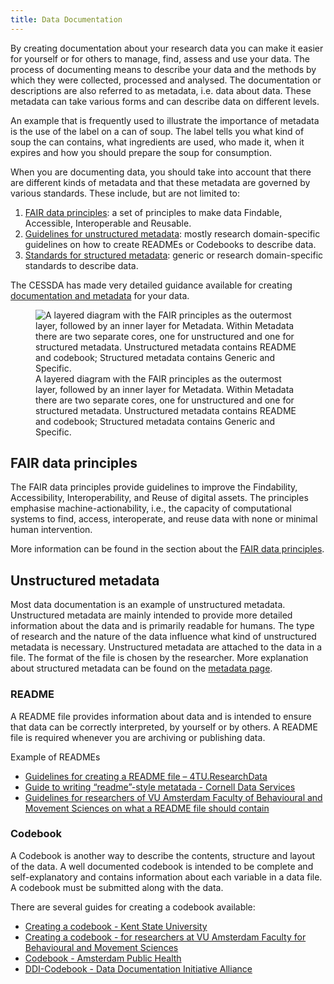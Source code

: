 ```yaml
---
title: Data Documentation
---
```


By creating documentation about your research data you can make it easier for yourself or for others to manage, find, assess and use your data. The process of documenting means to describe your data and the methods by which they were collected, processed and analysed. The documentation or descriptions are also referred to as metadata, i.e. data about data. These metadata can take various forms and can describe data on different levels.

An example that is frequently used to illustrate the importance of metadata is the use of the label on a can of soup. The label tells you what kind of soup the can contains, what ingredients are used, who made it, when it expires and how you should prepare the soup for consumption.

When you are documenting data, you should take into account that there are different kinds of metadata and that these metadata are governed by various standards. These include, but are not limited to:

1. [FAIR data principles](#fair-data-principles): a set of principles to make data Findable, Accessible, Interoperable and Reusable.
2. [Guidelines for unstructured metadata](#unstructured-metadata): mostly research domain-specific guidelines on how to create READMEs or Codebooks to describe data.
3. [Standards for structured metadata](../topics/metadata.qmd): generic or research domain-specific standards to describe data.

The CESSDA has made very detailed guidance available for creating [documentation and metadata](https://www.cessda.eu/Training/Training-Resources/Library/Data-Management-Expert-Guide/2.-Organise-Document/Documentation-and-metadata) for your data.

![A layered diagram with the FAIR principles as the outermost layer, followed by an inner layer for Metadata. Within Metadata there are two separate cores, one for unstructured and one for structured metadata. Unstructured metadata contains README and codebook; Structured metadata contains Generic and Specific.](../public/data_documentation.png)

## FAIR data principles

The FAIR data principles provide guidelines to improve the Findability, Accessibility, Interoperability, and Reuse of digital assets. The principles emphasise machine-actionability, i.e., the capacity of computational systems to find, access, interoperate, and reuse data with none or minimal human intervention.

More information can be found in the section about the [FAIR data principles](../topics/fair-principles.qmd).

## Unstructured metadata

Most data documentation is an example of unstructured metadata. Unstructured metadata are mainly intended to provide more detailed information about the data and is primarily readable for humans. The type of research and the nature of the data influence what kind of unstructured metadata is necessary. Unstructured metadata are attached to the data in a file. The format of the file is chosen by the researcher. More explanation about structured metadata can be found on the [metadata page](../topics/metadata.qmd).

### README

A README file provides information about data and is intended to ensure that data can be correctly interpreted, by yourself or by others. A README file is required whenever you are archiving or publishing data.

Example of READMEs

- [Guidelines for creating a README file – 4TU.ResearchData](https://data.4tu.nl/s/documents/Guidelines_for_creating_a_README_file.pdf)
- [Guide to writing "readme"-style metatada - Cornell Data Services](https://data.research.cornell.edu/data-management/sharing/readme/)
- [Guidelines for researchers of VU Amsterdam Faculty of Behavioural and Movement Sciences on what a README file should contain](https://fgb-rdm.nl/rdm/archiving/ArchivingGuidelinesFull.html#subsection9)

### Codebook

A Codebook is another way to describe the contents, structure and layout of the data. A well documented codebook is intended to be complete and self-explanatory and contains information about each variable in a data file. A codebook must be submitted along with the data.

There are several guides for creating a codebook available:

- [Creating a codebook - Kent State University](https://libguides.library.kent.edu/SPSS/Codebooks)
- [Creating a codebook - for researchers at VU Amsterdam Faculty for Behavioural and Movement Sciences](https://fgb-rdm.nl/rdm/documentation/Codebooks.html)
- [Codebook - Amsterdam Public Health](https://aph-qualityhandbook.org/set-up-conduct/methods-data-collection/2-2-quantitative-research/2-2-1-preparation/codebook/)
- [DDI-Codebook - Data Documentation Initiative Alliance](https://ddialliance.org/Specification/DDI-Codebook/)
